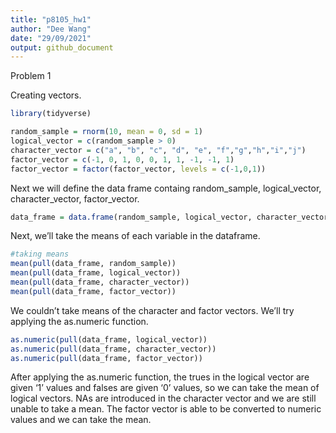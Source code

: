 ```yaml
---
title: "p8105_hw1"
author: "Dee Wang"
date: "29/09/2021"
output: github_document
---
```


Problem 1

Creating vectors. 

```r
library(tidyverse)

random_sample = rnorm(10, mean = 0, sd = 1)
logical_vector = c(random_sample > 0)
character_vector = c("a", "b", "c", "d", "e", "f","g","h","i","j")
factor_vector = c(-1, 0, 1, 0, 0, 1, 1, -1, -1, 1)
factor_vector = factor(factor_vector, levels = c(-1,0,1))

```

Next we will define the data frame containg random_sample, logical_vector, character_vector, factor_vector.

```r
data_frame = data.frame(random_sample, logical_vector, character_vector, factor_vector)
```

Next, we'll take the means of each variable in the dataframe.

```r
#taking means 
mean(pull(data_frame, random_sample)) 
mean(pull(data_frame, logical_vector)) 
mean(pull(data_frame, character_vector)) 
mean(pull(data_frame, factor_vector)) 
```

We couldn't take means of the character and factor vectors. We'll try applying the as.numeric function.

```r
as.numeric(pull(data_frame, logical_vector)) 
as.numeric(pull(data_frame, character_vector)) 
as.numeric(pull(data_frame, factor_vector)) 

```
After applying the as.numeric function, the trues in the logical vector are given '1' values and falses are given '0' values, so we can take the mean of logical vectors. NAs are introduced in the character vector and we are still unable to take a mean. The factor vector is able to be converted to numeric values and we can take the mean. 


